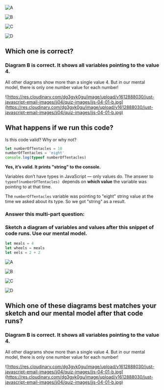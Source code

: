 
<Quiz title="MDX Quiz Demo" id="mdx-quiz-demo" slug="could-be-dynamic-from-location" version={1}>

<Question type="MultipleChoiceQuestion" id="meals">

<Choice>

![A](https://res.cloudinary.com/dg3gyk0gu/image/upload/v1612888030/just-javascript-email-images/jj04/quiz-images/jjs-04-01-b.jpg)

</Choice>
<Choice correct>

![B](https://res.cloudinary.com/dg3gyk0gu/image/upload/v1612888030/just-javascript-email-images/jj04/quiz-images/jjs-04-01-b.jpg)

</Choice>
<Choice>

![C](https://res.cloudinary.com/dg3gyk0gu/image/upload/v1612888142/just-javascript-email-images/jj04/quiz-images/jss-04-01-c.jpg)

</Choice>
<Choice>

![D](https://res.cloudinary.com/dg3gyk0gu/image/upload/v1612888220/just-javascript-email-images/jj04/quiz-images/jjs-04-01-d.jpg)

</Choice>

<Prompt>

## Which one is correct?

</Prompt>

<Answer>

### Diagram B is correct. It shows all variables pointing to the value 4.

All other diagrams show more than a single value 4. But in our mental model, there is only one number value for each number!

![https://res.cloudinary.com/dg3gyk0gu/image/upload/v1612888030/just-javascript-email-images/jj04/quiz-images/jjs-04-01-b.jpg](https://res.cloudinary.com/dg3gyk0gu/image/upload/v1612888030/just-javascript-email-images/jj04/quiz-images/jjs-04-01-b.jpg)

</Answer>

</Question>

<Question type="EssayQuestion" id="number-of-tentacles">
<Prompt>

## What happens if we run this code?

Is this code valid? Why or why not?

```js
let numberOfTentacles = 10
numberOfTentacles = 'eight'
console.log(typeof numberOfTentacles)
```

</Prompt>

<Answer>

**Yes, it’s valid. It prints "string" to the console.**

Variables don’t have types in JavaScript — only values do. The answer to `typeof(numberOfTentacles) `depends on **which value** the variable was pointing to at that time.

The `numberOfTentacles` variable was pointing to "eight" string value at the time we asked about its type. So we got "string" as a result.

</Answer>

</Question>

<Question type="QuestionSet" id="sketch-and-pick-meals" version={1}>

<Prompt>

### Answer this multi-part question:

</Prompt>

<Question type="SketchQuestion" id="sketch-meals">

<Prompt>

### Sketch a diagram of variables and values after this snippet of code runs. Use our mental model.

```js
let meals = 4
let wheels = meals
let eels = 2 + 2
```

</Prompt>

</Question>

<Question type="MultipleChoiceQuestion" id="pick-meals">

<Choice>

![A](https://res.cloudinary.com/dg3gyk0gu/image/upload/v1612888030/just-javascript-email-images/jj04/quiz-images/jjs-04-01-b.jpg)

</Choice>
<Choice correct>

![B](https://res.cloudinary.com/dg3gyk0gu/image/upload/v1612888030/just-javascript-email-images/jj04/quiz-images/jjs-04-01-b.jpg)

</Choice>
<Choice>

![C](https://res.cloudinary.com/dg3gyk0gu/image/upload/v1612888142/just-javascript-email-images/jj04/quiz-images/jss-04-01-c.jpg)

</Choice>
<Choice>

![D](https://res.cloudinary.com/dg3gyk0gu/image/upload/v1612888220/just-javascript-email-images/jj04/quiz-images/jjs-04-01-d.jpg)

</Choice>

<Prompt>

## Which one of these diagrams best matches your sketch and our mental model after that code runs?

</Prompt>

<Answer>

### Diagram B is correct. It shows all variables pointing to the value 4.

All other diagrams show more than a single value 4. But in our mental model, there is only one number value for each number!

![https://res.cloudinary.com/dg3gyk0gu/image/upload/v1612888030/just-javascript-email-images/jj04/quiz-images/jjs-04-01-b.jpg](https://res.cloudinary.com/dg3gyk0gu/image/upload/v1612888030/just-javascript-email-images/jj04/quiz-images/jjs-04-01-b.jpg)

</Answer>

</Question>
</Question>
</Quiz>
